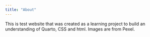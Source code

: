 ```yaml
---
title: "About"
---
```


This is test website that was created as a learning project to build an understanding of Quarto, CSS and html. Images are from Pexel. 
